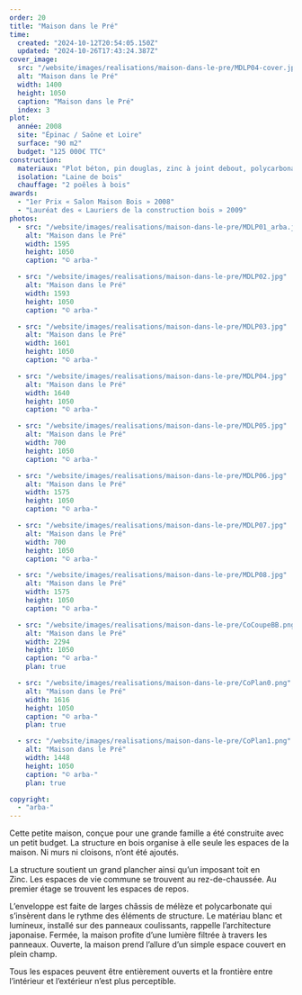 ```yaml
---
order: 20
title: "Maison dans le Pré"
time:
  created: "2024-10-12T20:54:05.150Z"
  updated: "2024-10-26T17:43:24.387Z"
cover_image:
  src: "/website/images/realisations/maison-dans-le-pre/MDLP04-cover.jpg"
  alt: "Maison dans le Pré"
  width: 1400
  height: 1050
  caption: "Maison dans le Pré"
  index: 3
plot:
  année: 2008
  site: "Épinac / Saône et Loire"
  surface: "90 m2"
  budget: "125 000€ TTC"
construction:
  materiaux: "Plot béton, pin douglas, zinc à joint debout, polycarbonate 32mm"
  isolation: "Laine de bois"
  chauffage: "2 poêles à bois"
awards:
  - "1er Prix « Salon Maison Bois » 2008"
  - "Lauréat des « Lauriers de la construction bois » 2009"
photos:
  - src: "/website/images/realisations/maison-dans-le-pre/MDLP01_arba.jpg"
    alt: "Maison dans le Pré"
    width: 1595
    height: 1050
    caption: "© arba-"

  - src: "/website/images/realisations/maison-dans-le-pre/MDLP02.jpg"
    alt: "Maison dans le Pré"
    width: 1593
    height: 1050
    caption: "© arba-"

  - src: "/website/images/realisations/maison-dans-le-pre/MDLP03.jpg"
    alt: "Maison dans le Pré"
    width: 1601
    height: 1050
    caption: "© arba-"

  - src: "/website/images/realisations/maison-dans-le-pre/MDLP04.jpg"
    alt: "Maison dans le Pré"
    width: 1640
    height: 1050
    caption: "© arba-"

  - src: "/website/images/realisations/maison-dans-le-pre/MDLP05.jpg"
    alt: "Maison dans le Pré"
    width: 700
    height: 1050
    caption: "© arba-"

  - src: "/website/images/realisations/maison-dans-le-pre/MDLP06.jpg"
    alt: "Maison dans le Pré"
    width: 1575
    height: 1050
    caption: "© arba-"

  - src: "/website/images/realisations/maison-dans-le-pre/MDLP07.jpg"
    alt: "Maison dans le Pré"
    width: 700
    height: 1050
    caption: "© arba-"

  - src: "/website/images/realisations/maison-dans-le-pre/MDLP08.jpg"
    alt: "Maison dans le Pré"
    width: 1575
    height: 1050
    caption: "© arba-"

  - src: "/website/images/realisations/maison-dans-le-pre/CoCoupeBB.png"
    alt: "Maison dans le Pré"
    width: 2294
    height: 1050
    caption: "© arba-"
    plan: true

  - src: "/website/images/realisations/maison-dans-le-pre/CoPlan0.png"
    alt: "Maison dans le Pré"
    width: 1616
    height: 1050
    caption: "© arba-"
    plan: true

  - src: "/website/images/realisations/maison-dans-le-pre/CoPlan1.png"
    alt: "Maison dans le Pré"
    width: 1448
    height: 1050
    caption: "© arba-"
    plan: true

copyright:
  - "arba-"
---
```


Cette petite maison, conçue pour une grande famille a été construite avec un petit budget.
La structure en bois organise à elle seule les espaces de la maison. Ni murs ni cloisons, n’ont été ajoutés.

La structure soutient un grand plancher ainsi qu’un imposant toit en Zinc. Les espaces de vie commune se trouvent au rez-de-chaussée. Au premier étage se trouvent les espaces de repos.

L’enveloppe est faite de larges châssis de mélèze et polycarbonate qui s’insèrent dans le rythme des éléments de structure. Le matériau blanc et lumineux, installé sur des panneaux coulissants, rappelle l’architecture japonaise. Fermée, la maison profite d’une lumière filtrée à travers les panneaux. Ouverte, la maison prend l’allure d’un simple espace couvert en plein champ.

Tous les espaces peuvent être entièrement ouverts et la frontière entre l’intérieur et l’extérieur n’est plus perceptible.
